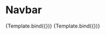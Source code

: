 
<Meta title="Button/Button" component={Button} />


# Navbar

<Canvas>
  <Story
    name="Button"
    args={{
      children: "Button",
      variant: "primary",
    }}
  >
    {Template.bind({})}
  </Story>
  <Story
    name="Button"
    args={{
      children: "Button",
      variant: "danger",
    }}
  >
    {Template.bind({})}
  </Story>
</Canvas>
